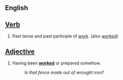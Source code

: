 ==English==
==[[Verb]]==

#Past tense and past participle of [[work]]. (also ''[[worked]]'')

==[[Adjective]]==
#Having been '''[[worked]]''' or prepared somehow.
#:''Is that fence made out of wrought iron?''